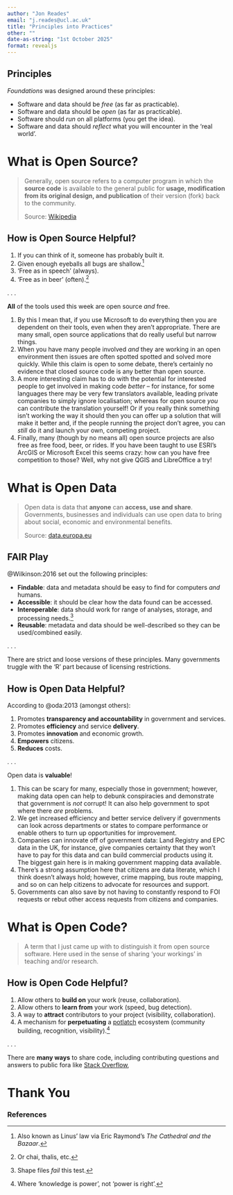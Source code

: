 ```yaml
---
author: "Jon Reades"
email: "j.reades@ucl.ac.uk"
title: "Principles into Practices"
other: ""
date-as-string: "1st October 2025"
format: revealjs
---
```


## Principles

*Foundations* was designed around these principles:

- Software and data should be *free* (as far as practicable).
- Software and data should be *open* (as far as practicable).
- Software should *run* on all platforms (you get the idea).
- Software and data should *reflect* what you will encounter in the 'real world'.

# **What** is Open Source?

> Generally, open source refers to a computer program in which the **source code** is available to the general public for **usage, modification from its original design, and publication** of their version (fork) back to the community. 
> 
> Source: [Wikipedia](https://en.wikipedia.org/wiki/Open_source)

## **How** is Open Source Helpful?

::: {.incremental}
1. If you can think of it, someone has probably built it.
2. Given enough eyeballs all bugs are shallow.^[Also known as Linus' law via Eric Raymond's *The Cathedral and the Bazaar*.]
3. 'Free as in speech' (always).
4. 'Free as in beer' (often).^[Or chai, thalis, etc.]
:::

. . . 

**All** of the tools used this week are open source *and* free.

::: {.notes}
1. By this I mean that, if you use Microsoft to do everything then you are dependent on their tools, even when they aren't appropriate. There are many small, open source applications that do really useful but narrow things.
2. When you have many people involved *and* they are working in an open environment then issues are often spotted spotted and solved more quickly. While this claim is open to some debate, there's certainly no evidence that closed source code is any better than open source.
3. A more interesting claim has to do with the potential for interested people to get involved in making code *better* -- for instance, for some languages there may be very few translators available, leading private companies to simply ignore localisation; whereas for open source *you* can contribute the translation yourself! Or if you really think something isn't working the way it should then you can offer up a solution that will make it better and, if the people running the project don't agree, you can *still* do it and launch your own, competing project.
4. Finally, many (though by no means all) open source projects are also free as free food, beer, or rides. If you have been taught to use ESRI's ArcGIS or Microsoft Excel this seems crazy: how can you have free competition to those? Well, why not give QGIS and LibreOffice a try!
:::

# **What** is Open Data

> Open data is data that **anyone** can **access, use and share**. Governments, businesses and individuals can use open data to bring about social, economic and environmental benefits.
>
> Source: [data.europa.eu](https://data.europa.eu/elearning/en/module1/#/id/co-01)

## **FAIR** Play

@Wilkinson:2016 set out the following principles:

::: {.incremental}
- **Findable**: data and metadata should be easy to find for computers *and* humans.
- **Accessible**: it should be clear how the data found can be accessed.
- **Interoperable**: data should work for range of analyses, storage, and processing needs.^[Shape files *fail* this test.]
- **Reusable**: metadata and data should be well-described so they can be used/combined easily.
::: 

. . . 

There are strict and loose versions of these principles. Many governments truggle with the 'R' part because of licensing restrictions.

## **How** is Open Data Helpful?

According to @oda:2013 (amongst others):

::: {.incremental}
1. Promotes **transparency and accountability** in government and services.
2. Promotes **efficiency** and service **delivery**.
3. Promotes **innovation** and economic growth.
4. **Empowers** citizens.
5. **Reduces** costs.
:::

. . . 

Open data is **valuable**!

::: {.notes}
1. This can be scary for many, especially those in government; however, making data open can help to debunk conspiracies and demonstrate that government is *not* corrupt! It can also help government to spot where there *are* problems.
2. We get increased efficiency and better service delivery if governments can look across departments or states to compare performance or enable others to turn up opportunities for improvement.
3. Companies can innovate off of government data: Land Registry and EPC data in the UK, for instance, give companies certainty that they won't have to pay for this data and can build commercial products using it. The biggest gain here is in making government mapping data available.
4. There's a strong assumption here that citizens are data literate, which I think doesn't always hold; however, crime mapping, bus route mapping, and so on can help citizens to advocate for resources and support.
5. Governments can also save by not having to constantly respond to FOI requests or rebut other access requests from citizens and companies.
:::

# **What** is Open Code?

> A term that I just came up with to distinguish it from open source software. Here used in the sense of sharing 'your workings' in teaching and/or research.

## **How** is Open Code Helpful?

::: {.incremental}
1. Allow others to **build on** your work (reuse, collaboration).
2. Allow others to **learn from** your work (speed, bug detection).
3. A way to **attract** contributors to your project (visibility, collaboration).
4. A mechanism for **perpetuating** a [potlatch](https://en.wikipedia.org/wiki/Potlatch) ecosystem (community building, recognition, visibility).^[Where 'knowledge is power', not 'power is right'.]
:::

. . . 

There are **many ways** to share code, including contributing questions and answers to public fora like [Stack Overflow](https://stackoverflow.com/questions),

# Thank You {background-image="/img/web/title-slide.png" background-color="#0F0C11" background-opacity="0.2"}

<h3>References</h3>
